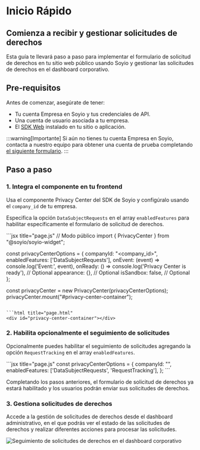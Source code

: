 
# Inicio Rápido

## Comienza a recibir y gestionar solicitudes de derechos

Esta guía te llevará paso a paso para implementar el formulario de solicitud de derechos en tu sitio web  público usando Soyio y gestionar las solicitudes de derechos en el dashboard corporativo.

## Pre-requisitos

Antes de comenzar, asegúrate de tener:

- Tu cuenta Empresa en Soyio y tus credenciales de API.
- Una cuenta de usuario asociada a tu empresa.
- El [SDK Web](https://github.com/Soyio-id/soy-io-widget) instalado en tu sitio o aplicación.

:::warning[Importante]
Si aún no tienes tu cuenta Empresa en Soyio, contacta a nuestro equipo para obtener una cuenta de prueba completando [el siguiente formulario](https://soyio.typeform.com/formularioweb).
:::

## Paso a paso

### 1. Integra el componente en tu frontend

Usa el componente Privacy Center del SDK de Soyio y configúralo usando el `company_id` de tu empresa. 

Especifica la opción `DataSubjectRequests` en el array `enabledFeatures` para habilitar específicamente el formulario de solicitud de derechos.

<Tabs>
  <TabItem value="web" label="SDK Web" default>
```jsx title="page.js"
// Modo público
import { PrivacyCenter } from "@soyio/soyio-widget";

const privacyCenterOptions = {
  companyId: "<company_id>",
  enabledFeatures: ['DataSubjectRequests'],
  onEvent: (event) => console.log('Event:', event),
  onReady: () => console.log('Privacy Center is ready'), // Optional
  appearance: {},                                        // Optional
  isSandbox: false,                                      // Optional
};

const privacyCenter = new PrivacyCenter(privacyCenterOptions);
privacyCenter.mount("#privacy-center-container");
```

```html title="page.html"
<div id="privacy-center-container"></div>
```
  </TabItem>
</Tabs>

### 2. Habilita opcionalmente el seguimiento de solicitudes

Opcionalmente puedes habilitar el seguimiento de solicitudes agregando la opción `RequestTracking` en el array `enabledFeatures`.

<Tabs>
  <TabItem value="web" label="SDK Web" default>
```jsx title="page.js"
const privacyCenterOptions = {
  companyId: "<company_id>",
  enabledFeatures: ['DataSubjectRequests', 'RequestTracking'],
};
```
  </TabItem>
</Tabs>

Completando los pasos anteriores, el formulario de solicitud de derechos ya estará habilitado y los usuarios podrán enviar sus solicitudes de derechos.

### 3. Gestiona solicitudes de derechos

Accede a la gestión de solicitudes de derechos desde el dashboard administrativo, en el que podrás ver el estado de las solicitudes de derechos y realizar diferentes acciones para procesar las solicitudes.

<img src="/img/dashboard_dsr_framed.png" alt="Seguimiento de solicitudes de derechos en el dashboard corporativo"/>